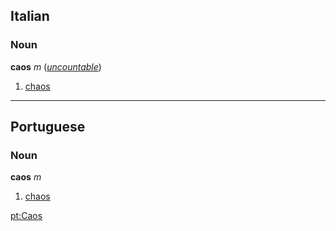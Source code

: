 ==Italian==
===Noun===
'''caos''' ''m'' (''[[uncountable]]'')

#[[chaos]]

----
==Portuguese==
===Noun===
'''caos''' ''m''

#[[chaos]]

[[pt:Caos]]